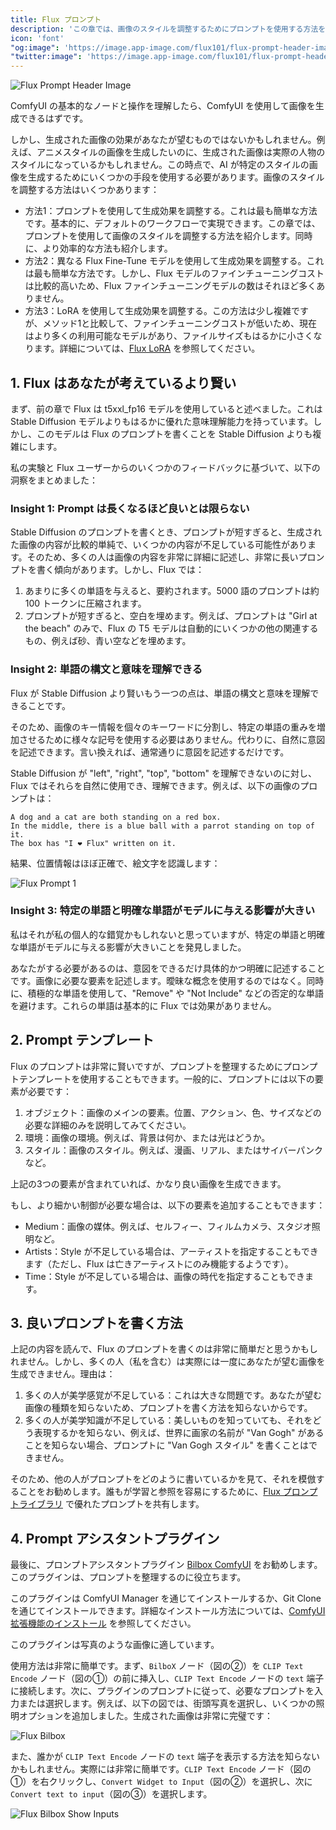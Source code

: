 ```yaml
---
title: Flux プロンプト
description: 'この章では、画像のスタイルを調整するためにプロンプトを使用する方法を紹介します。同時に、より効率的な方法も紹介します。'
icon: 'font'
"og:image": 'https://image.app-image.com/flux101/flux-prompt-header-image.png'
"twitter:image": 'https://image.app-image.com/flux101/flux-prompt-header-image.png'
---
```


<Frame caption="この画像は AI によって生成されました">
  <img
    className="rounded-xl"
    src="/images/basics/flux-prompt/flux-prompt-header-image.png"
    alt="Flux Prompt Header Image"
  />
</Frame>

ComfyUI の基本的なノードと操作を理解したら、ComfyUI を使用して画像を生成できるはずです。

しかし、生成された画像の効果があなたが望むものではないかもしれません。例えば、アニメスタイルの画像を生成したいのに、生成された画像は実際の人物のスタイルになっているかもしれません。この時点で、AI が特定のスタイルの画像を生成するためにいくつかの手段を使用する必要があります。画像のスタイルを調整する方法はいくつかあります：

- 方法1：プロンプトを使用して生成効果を調整する。これは最も簡単な方法です。基本的に、デフォルトのワークフローで実現できます。この章では、プロンプトを使用して画像のスタイルを調整する方法を紹介します。同時に、より効率的な方法も紹介します。
- 方法2：異なる Flux Fine-Tune モデルを使用して生成効果を調整する。これは最も簡単な方法です。しかし、Flux モデルのファインチューニングコストは比較的高いため、Flux ファインチューニングモデルの数はそれほど多くありません。
- 方法3：LoRA を使用して生成効果を調整する。この方法は少し複雑ですが、メソッド1と比較して、ファインチューニングコストが低いため、現在はより多くの利用可能なモデルがあり、ファイルサイズもはるかに小さくなります。詳細については、[Flux LoRA](./flux-with-lora) を参照してください。

## 1. Flux はあなたが考えているより賢い

まず、前の章で Flux は t5xxl_fp16 モデルを使用していると述べました。これは Stable Diffusion モデルよりもはるかに優れた意味理解能力を持っています。しかし、このモデルは Flux のプロンプトを書くことを Stable Diffusion よりも複雑にします。

私の実験と Flux ユーザーからのいくつかのフィードバックに基づいて、以下の洞察をまとめました：

### Insight 1: Prompt は長くなるほど良いとは限らない

Stable Diffusion のプロンプトを書くとき、プロンプトが短すぎると、生成された画像の内容が比較的単純で、いくつかの内容が不足している可能性があります。そのため、多くの人は画像の内容を非常に詳細に記述し、非常に長いプロンプトを書く傾向があります。しかし、Flux では：

1. あまりに多くの単語を与えると、要約されます。5000 語のプロンプトは約 100 トークンに圧縮されます。
2. プロンプトが短すぎると、空白を埋めます。例えば、プロンプトは "Girl at the beach" のみで、Flux の T5 モデルは自動的にいくつかの他の関連するもの、例えば砂、青い空などを埋めます。


### Insight 2: 単語の構文と意味を理解できる

Flux が Stable Diffusion より賢いもう一つの点は、単語の構文と意味を理解できることです。

そのため、画像のキー情報を個々のキーワードに分割し、特定の単語の重みを増加させるために様々な記号を使用する必要はありません。代わりに、自然に意図を記述できます。言い換えれば、通常通りに意図を記述するだけです。

Stable Diffusion が "left", "right", "top", "bottom" を理解できないのに対し、Flux ではそれらを自然に使用でき、理解できます。例えば、以下の画像のプロンプトは：

```
A dog and a cat are both standing on a red box. 
In the middle, there is a blue ball with a parrot standing on top of it. 
The box has "I ❤️ Flux" written on it.
```

結果、位置情報はほぼ正確で、絵文字を認識します：

<Frame>
  <img
    className="rounded-xl"
    src="/images/basics/flux-prompt/flux-prompt-1.png"
    alt="Flux Prompt 1"
  />
</Frame>


### Insight 3: 特定の単語と明確な単語がモデルに与える影響が大きい

私はそれが私の個人的な錯覚かもしれないと思っていますが、特定の単語と明確な単語がモデルに与える影響が大きいことを発見しました。

あなたがする必要があるのは、意図をできるだけ具体的かつ明確に記述することです。画像に必要な要素を記述します。曖昧な概念を使用するのではなく。同時に、積極的な単語を使用して、"Remove" や "Not Include" などの否定的な単語を避けます。これらの単語は基本的に Flux では効果がありません。

## 2. Prompt テンプレート

Flux のプロンプトは非常に賢いですが、プロンプトを整理するためにプロンプトテンプレートを使用することもできます。一般的に、プロンプトには以下の要素が必要です：

1. オブジェクト：画像のメインの要素。位置、アクション、色、サイズなどの必要な詳細のみを説明してみてください。
2. 環境：画像の環境。例えば、背景は何か、または光はどうか。
3. スタイル：画像のスタイル。例えば、漫画、リアル、またはサイバーパンクなど。

上記の3つの要素が含まれていれば、かなり良い画像を生成できます。

もし、より細かい制御が必要な場合は、以下の要素を追加することもできます：

- Medium：画像の媒体。例えば、セルフィー、フィルムカメラ、スタジオ照明など。
- Artists：Style が不足している場合は、アーティストを指定することもできます（ただし、Flux は亡きアーティストにのみ機能するようです）。
- Time：Style が不足している場合は、画像の時代を指定することもできます。

## 3. 良いプロンプトを書く方法

上記の内容を読んで、Flux のプロンプトを書くのは非常に簡単だと思うかもしれません。しかし、多くの人（私を含む）は実際には一度にあなたが望む画像を生成できません。理由は：

1. 多くの人が美学感覚が不足している：これは大きな問題です。あなたが望む画像の種類を知らないため、プロンプトを書く方法を知らないからです。
2. 多くの人が美学知識が不足している：美しいものを知っていても、それをどう表現するかを知らない、例えば、世界に画家の名前が "Van Gogh" があることを知らない場合、プロンプトに "Van Gogh スタイル" を書くことはできません。

そのため、他の人がプロンプトをどのように書いているかを見て、それを模倣することをお勧めします。誰もが学習と参照を容易にするために、[Flux プロンプトライブラリ](../prompt-library/library.mdx) で優れたプロンプトを共有します。

## 4. Prompt アシスタントプラグイン

最後に、プロンプトアシスタントプラグイン [Bilbox ComfyUI](https://github.com/syllebra/bilbox-comfyui) をお勧めします。このプラグインは、プロンプトを整理するのに役立ちます。

このプラグインは ComfyUI Manager を通じてインストールするか、Git Clone を通じてインストールできます。詳細なインストール方法については、[ComfyUI 拡張機能のインストール](https://comflowy.com/advanced/how-to-install-comfyui-extension) を参照してください。

<Note>
  このプラグインは写真のような画像に適しています。
</Note>

使用方法は非常に簡単です。まず、`BilboX` ノード（図の②）を `CLIP Text Encode` ノード（図の①）の前に挿入し、`CLIP Text Encode` ノードの `text` 端子に接続します。次に、プラグインのプロンプトに従って、必要なプロンプトを入力または選択します。例えば、以下の図では、街頭写真を選択し、いくつかの照明オプションを追加しました。生成された画像は非常に完璧です：

<Frame>
  <img
    className="rounded-xl"
    src="/images/basics/flux-prompt/flux-bilbox.png"
    alt="Flux Bilbox"
  />
</Frame>

また、誰かが `CLIP Text Encode` ノードの `text` 端子を表示する方法を知らないかもしれません。実際には非常に簡単です。`CLIP Text Encode` ノード（図の①）を右クリックし、`Convert Widget to Input`（図の②）を選択し、次に `Convert text to input`（図の③）を選択します。

<Frame>
  <img
    className="rounded-xl"
    src="/images/basics/flux-prompt/flux-bilbox-show-inputs.png"
    alt="Flux Bilbox Show Inputs"
  />
</Frame>